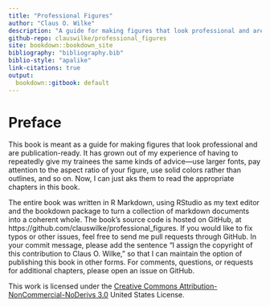 ```yaml
---
title: "Professional Figures"
author: "Claus O. Wilke"
description: "A guide for making figures that look professional and are publication-ready."
github-repo: clauswilke/professional_figures
site: bookdown::bookdown_site
bibliography: "bibliography.bib"
biblio-style: "apalike"
link-citations: true
output:
  bookdown::gitbook: default
---
```


# Preface {-}

This book is meant as a guide for making figures that look professional and are publication-ready. It has grown out of my experience of having to repeatedly give my trainees the same kinds of advice---use larger fonts, pay attention to the aspect ratio of your figure, use solid colors rather than outlines, and so on. Now, I can just aks them to read the appropriate chapters in this book.

The entire book was written in R Markdown, using RStudio as my text editor and the bookdown package to turn a collection of markdown documents into a coherent whole. The book's source code is hosted on GitHub, at https://github.com/clauswilke/professional_figures. If you would like to fix typos or other issues, feel free to send me pull requests through GitHub. In your commit message, please add the sentence "I assign the copyright of this contribution to Claus O. Wilke," so that I can maintain the option of publishing this book in other forms. For comments, questions, or requests for additional chapters, please open an issue on GitHub.

This work is licensed under the [Creative Commons Attribution-NonCommercial-NoDerivs 3.0](http://creativecommons.org/licenses/by-nc-nd/3.0/us/) United States License. 
